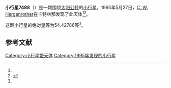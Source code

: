 {{Infobox planet
| bgcolour = #FFFFC0
| name = 7488 Robertpaul
| symbol = 
| image = 
| caption = 
| discovery = yes
| discovery_ref = 
| discoverer = [[C._W._Hergenrother|C. W. Hergenrother]]
| discovery_site = [[卡特林那|卡特林那]] 
| discovered = 1995年5月27日
| designations = yes
| mp_name = 
| named_after = 
| alt_names = 1995 KB1/ 1989 CC4
| mp_category = [[主带内小行星|主带内小行星]]
| orbit_ref = <ref name="a">[http://ssd.jpl.nasa.gov/sbdb.cgi?sstr=7488 7488 Robertpaul] {{Wayback|url=http://ssd.jpl.nasa.gov/sbdb.cgi?sstr=7488 |date=20201124024515 }}，小行星數據庫瀏覽器（JPL Small-Body Database Browser）－[[美国国家航空航天局|美国国家航空航天局]]喷气推进实验室</ref>
| epoch = 2456400.5 (2013年4月18日更新)
| aphelion = {{convert|2.0538300|AU|km|3|abbr=on|lk=out}}
| perihelion = {{convert|1.8642614|AU|km|3|abbr=on}}
| semimajor = {{convert|1.9590457|AU|km|3|abbr=on}}
| eccentricity = 0.0483829
| period = 1001.532985 [[日|日]]<br />2.74[[儒略年|儒略年]]
| avg_speed = 
| inclination = 24.10316
| asc_node = 138.67956
| mean_anomaly = 
| arg_peri = 54.42786
| satellites = 
| physical_characteristics = yes
| dimensions = 
| mass = 
| density = 
| surface_grav = 
| escape_velocity = 
| sidereal_day = 
| axial_tilt = 
| pole_ecliptic_lat = 
| pole_ecliptic_lon = 
| albedo = 
| temperatures= 
| temp_name1 = 
| mean_temp_1 = 
| max_temp_1 = 
| temp_name2 = 
| max_temp_2 = 
| spectral_type = 
| abs_magnitude = 54.42786
}}

'''小行星7488'''（{{lang-en|7488 Robertpaul}}）是一颗围绕[[太阳|太阳]][[公转|公转]]的[[小行星|小行星]]。1995年5月27日，[[C._W._Hergenrother|C. W. Hergenrother]]在卡特林那发现了此天体<ref name="a" /><ref>{{cite news|title=小行星列表|url=http://cfa-www.harvard.edu/iau/lists/NumberedMPs.txt|accessdate=2013-07-08|newspaper=哈佛大学|archive-date=2008-05-17|archive-url=https://web.archive.org/web/20080517010638/http://cfa-www.harvard.edu/iau/lists/NumberedMPs.txt|dead-url=no}}</ref>。

这颗小行星的[[绝对星等|绝对星等]]为54.42786等<ref name="a" />。

==参考文献==
{{reflist}}
{{Minor Planet Number|[[小行星7487|小行星7487]]|[[小行星7489|小行星7489]]}}

{{小天体}}

[[Category:小行星带天体|Category:小行星带天体]]
[[Category:1995年发现的小行星|Category:1995年发现的小行星]]

{{asteroid-stub}}